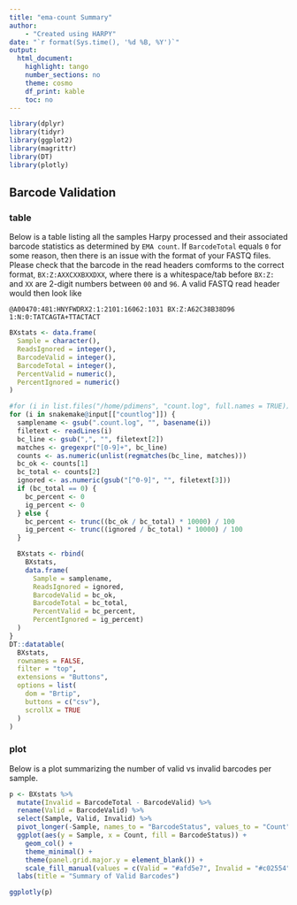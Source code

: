```yaml
---
title: "ema-count Summary"
author:
    - "Created using HARPY"
date: "`r format(Sys.time(), '%d %B, %Y')`"
output:
  html_document:
    highlight: tango
    number_sections: no
    theme: cosmo
    df_print: kable
    toc: no
---
```

  
```r
library(dplyr)
library(tidyr)
library(ggplot2)
library(magrittr)
library(DT)
library(plotly)
```
## Barcode Validation {.tabset}
### table
Below is a table listing all the samples Harpy processed and their associated barcode statistics as
determined by `EMA count`. If `BarcodeTotal` equals `0` for some reason, then there is an issue
with the format of your FASTQ files. Please check that the barcode in the read headers comforms 
to the correct format, `BX:Z:AXXCXXBXXDXX`, where there is a whitespace/tab before `BX:Z:` and `XX` are
2-digit numbers between `00` and `96`. A valid FASTQ read header would then look like
```
@A00470:481:HNYFWDRX2:1:2101:16062:1031 BX:Z:A62C38B38D96 1:N:0:TATCAGTA+TTACTACT
```

```r
BXstats <- data.frame(
  Sample = character(),
  ReadsIgnored = integer(),
  BarcodeValid = integer(),
  BarcodeTotal = integer(),
  PercentValid = numeric(),
  PercentIgnored = numeric()
)

#for (i in list.files("/home/pdimens", "count.log", full.names = TRUE)) {
for (i in snakemake@input[["countlog"]]) {
  samplename <- gsub(".count.log", "", basename(i))
  filetext <- readLines(i)
  bc_line <- gsub(",", "", filetext[2])
  matches <- gregexpr("[0-9]+", bc_line)
  counts <- as.numeric(unlist(regmatches(bc_line, matches)))
  bc_ok <- counts[1]
  bc_total <- counts[2]
  ignored <- as.numeric(gsub("[^0-9]", "", filetext[3]))
  if (bc_total == 0) {
    bc_percent <- 0
    ig_percent <- 0
  } else {
    bc_percent <- trunc((bc_ok / bc_total) * 10000) / 100
    ig_percent <- trunc((ignored / bc_total) * 10000) / 100
  }

  BXstats <- rbind(
    BXstats,
    data.frame(
      Sample = samplename,
      ReadsIgnored = ignored,
      BarcodeValid = bc_ok,
      BarcodeTotal = bc_total,
      PercentValid = bc_percent,
      PercentIgnored = ig_percent)
  )
}
DT::datatable(
  BXstats,
  rownames = FALSE,
  filter = "top",
  extensions = "Buttons",
  options = list(
    dom = "Brtip",
    buttons = c("csv"),
    scrollX = TRUE
  )
)
```

### plot
Below is a plot summarizing the number of valid vs invalid barcodes per sample.
```r
p <- BXstats %>%
  mutate(Invalid = BarcodeTotal - BarcodeValid) %>%
  rename(Valid = BarcodeValid) %>%
  select(Sample, Valid, Invalid) %>%
  pivot_longer(-Sample, names_to = "BarcodeStatus", values_to = "Count") %>%
  ggplot(aes(y = Sample, x = Count, fill = BarcodeStatus)) +
    geom_col() +
    theme_minimal() +
    theme(panel.grid.major.y = element_blank()) +
    scale_fill_manual(values = c(Valid = "#afd5e7", Invalid = "#c02554")) +
  labs(title = "Summary of Valid Barcodes")

ggplotly(p)
```